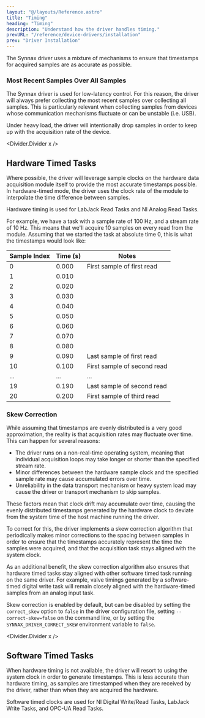 ```yaml
---
layout: "@/layouts/Reference.astro"
title: "Timing"
heading: "Timing"
description: "Understand how the driver handles timing."
prevURL: "/reference/device-drivers/installation"
prev: "Driver Installation"
---
```



The Synnax driver uses a mixture of mechanisms to ensure that timestamps for acquired
samples are as accurate as possible.

### Most Recent Samples Over All Samples

The Synnax driver is used for low-latency control. For this reason, the driver will
always prefer collecting the most recent samples over collecting all samples. This is
particularly relevant when collecting samples from devices whose communication
mechanisms fluctuate or can be unstable (i.e. USB).

Under heavy load, the driver will intentionally drop samples in order to keep up with
the acquisition rate of the device.

<Divider.Divider x />

## Hardware Timed Tasks

Where possible, the driver will leverage sample clocks on the hardware data acquisition
module itself to provide the most accurate timestamps possible. In hardware-timed mode,
the driver uses the clock rate of the module to interpolate the time difference between
samples.

Hardware timing is used for LabJack Read Tasks and NI Analog Read Tasks.

For example, we have a task with a sample rate of 100 Hz, and a stream rate of 10 Hz.
This means that we'll acquire 10 samples on every read from the module. Assuming that we
started the task at absolute time 0, this is what the timestamps would look like:

| Sample Index | Time (s) | Notes                       |
| ------------ | -------- | --------------------------- |
| 0            | 0.000    | First sample of first read  |
| 1            | 0.010    |                             |
| 2            | 0.020    |                             |
| 3            | 0.030    |                             |
| 4            | 0.040    |                             |
| 5            | 0.050    |                             |
| 6            | 0.060    |                             |
| 7            | 0.070    |                             |
| 8            | 0.080    |                             |
| 9            | 0.090    | Last sample of first read   |
| 10           | 0.100    | First sample of second read |
| ...          | ...      | ...                         |
| 19           | 0.190    | Last sample of second read  |
| 20           | 0.200    | First sample of third read  |

### Skew Correction

While assuming that timestamps are evenly distributed is a very good approximation, the
reality is that acquisition rates may fluctuate over time. This can happen for several
reasons:

- The driver runs on a non-real-time operating system, meaning that individual
  acquisition loops may take longer or shorter than the specified stream rate.
- Minor differences between the hardware sample clock and the specified sample rate may
  cause accumulated errors over time.
- Unreliability in the data transport mechanism or heavy system load may cause the
  driver or transport mechanism to skip samples.

These factors mean that clock drift may accumulate over time, causing the evenly
distributed timestamps generated by the hardware clock to deviate from the system time
of the host machine running the driver.

To correct for this, the driver implements a skew correction algorithm that periodically
makes minor corrections to the spacing between samples in order to ensure that the
timestamps accurately represent the time the samples were acquired, and that the
acquisition task stays aligned with the system clock.

As an additional benefit, the skew correction algorithm also ensures that hardware timed
tasks stay aligned with other software timed task running on the same driver. For
example, valve timings generated by a software-timed digital write task will remain
closely aligned with the hardware-timed samples from an analog input task.

Skew correction is enabled by default, but can be disabled by setting the `correct_skew`
option to `false` in the driver configuration file, setting `--correct-skew=false` on
the command line, or by setting the `SYNNAX_DRIVER_CORRECT_SKEW` environment variable to
`false`.

<Divider.Divider x />

## Software Timed Tasks

When hardware timing is not available, the driver will resort to using the system clock
in order to generate timestamps. This is less accurate than hardware timing, as samples
are timestamped when they are received by the driver, rather than when they are acquired
the hardware.

Software timed clocks are used for NI Digital Write/Read Tasks, LabJack Write Tasks, and
OPC-UA Read Tasks.
